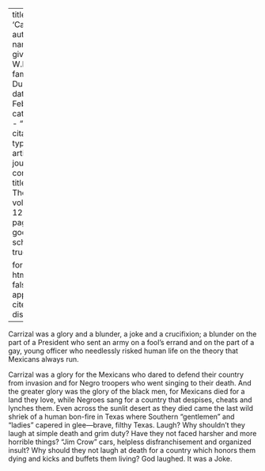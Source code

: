 
---
title: 'Carrizal'
author:
  - name:
      given: W.E.B.
      family: Du Bois
date: Feb. 1916
categories: 
  - ""
citation: 
  type: article-journal
  container-title: The Crisis
  volume: 12
  issue: 4
  page: 165
google-scholar: true

format:
  html:
    toc: false
    appendix-cite-as: display
---



Carrizal was a glory and a blunder, a joke and a crucifixion; a blunder
on the part of a President who sent an army on a fool's errand and on
the part of a gay, young officer who needlessly risked human life on the
theory that Mexicans always run.

Carrizal was a glory for the Mexicans who dared to defend their country
from invasion and for Negro troopers who went singing to their death.
And the greater glory was the glory of the black men, for Mexicans died
for a land they love, while Negroes sang for a country that despises,
cheats and lynches them. Even across the sunlit desert as they died came
the last wild shriek of a human bon-fire in Texas where Southern
"gentlemen" and "ladies" capered in glee---brave, filthy Texas. Laugh?
Why shouldn't they laugh at simple death and grim duty? Have they not
faced harsher and more horrible things? "Jim Crow" cars, helpless
disfranchisement and organized insult? Why should they not laugh at
death for a country which honors them dying and kicks and buffets them
living? God laughed. It was a Joke.

